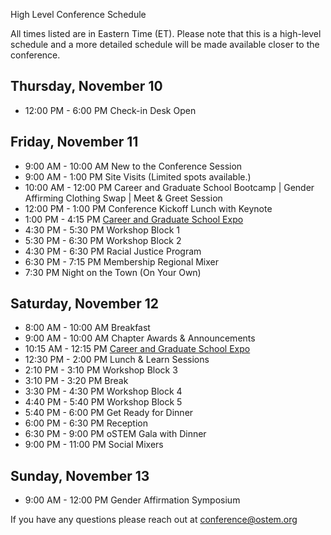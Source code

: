 

<SiteLayout title="Schedule">

<div className="border-b-4 border-mulberry border-solid pb-4 mb-4 text-center">
    <p className="text-5xl font-display font-black">
        High Level Conference Schedule
    </p>
</div>

All times listed are in Eastern Time (ET). Please note that this is a high-level schedule and a more detailed schedule will be made available closer to the conference.

## Thursday, November 10
- 12:00 PM - 6:00 PM     Check-in Desk Open
    
## Friday, November 11
- 9:00 AM - 10:00 AM   New to the Conference Session
- 9:00 AM - 1:00 PM    Site Visits (Limited spots available.)
- 10:00 AM - 12:00 PM  Career and Graduate School Bootcamp | Gender Affirming Clothing Swap | Meet & Greet Session
- 12:00 PM - 1:00 PM   Conference Kickoff Lunch with Keynote 
- 1:00 PM - 4:15 PM	   [Career and Graduate School Expo](https://docs.google.com/document/d/1VTDHJsQ7WGci9WwfWzII3hnkitn2utuVXdQnAiJEPzo/edit?usp=sharing)
- 4:30 PM - 5:30 PM	   Workshop Block 1
- 5:30 PM - 6:30 PM	   Workshop Block 2
- 4:30 PM - 6:30 PM	   Racial Justice Program
- 6:30 PM - 7:15 PM	   Membership Regional Mixer
- 7:30 PM              Night on the Town (On Your Own)

## Saturday, November 12
- 8:00 AM - 10:00 AM	Breakfast
- 9:00 AM - 10:00 AM	Chapter Awards & Announcements
- 10:15 AM - 12:15 PM	[Career and Graduate School Expo](https://docs.google.com/document/d/1VTDHJsQ7WGci9WwfWzII3hnkitn2utuVXdQnAiJEPzo/edit?usp=sharing)
- 12:30 PM - 2:00 PM	Lunch & Learn Sessions
- 2:10 PM - 3:10 PM	    Workshop Block 3
- 3:10 PM - 3:20 PM	    Break
- 3:30 PM - 4:30 PM	    Workshop Block 4
- 4:40 PM - 5:40 PM	    Workshop Block 5
- 5:40 PM - 6:00 PM	    Get Ready for Dinner
- 6:00 PM - 6:30 PM	    Reception
- 6:30 PM - 9:00 PM	    oSTEM Gala with Dinner
- 9:00 PM - 11:00 PM	Social Mixers

## Sunday, November 13

- 9:00 AM - 12:00 PM	Gender Affirmation Symposium

If you have any questions please reach out at [conference@ostem.org](mailto:conference@ostem.org?subject=High-Level%20Schedule%20Question%20)

</SiteLayout>
